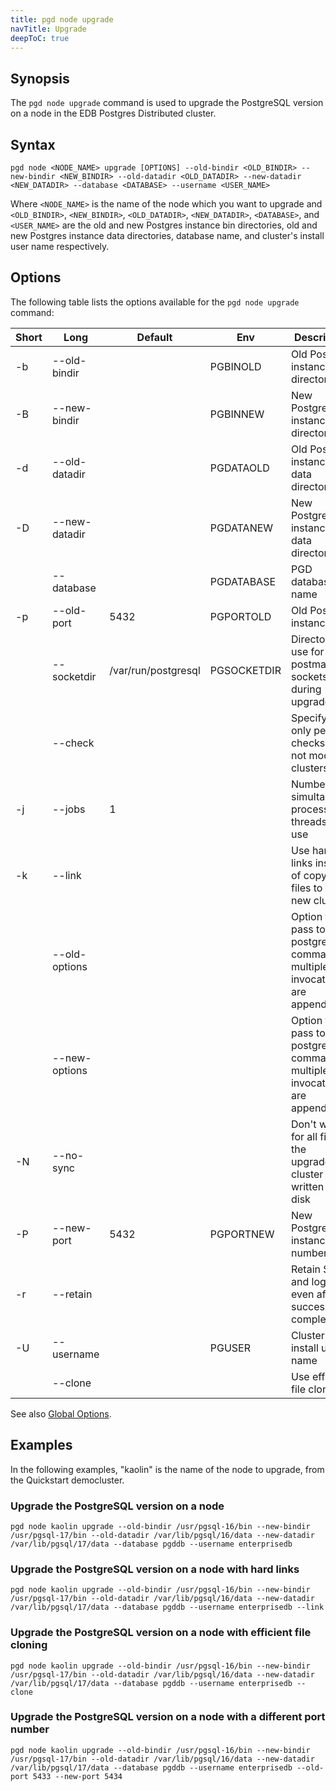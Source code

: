 ```yaml
---
title: pgd node upgrade
navTitle: Upgrade
deepToC: true
---
```


## Synopsis

The `pgd node upgrade` command is used to upgrade the PostgreSQL version on a node in the EDB Postgres Distributed cluster.

## Syntax

```plaintext
pgd node <NODE_NAME> upgrade [OPTIONS] --old-bindir <OLD_BINDIR> --new-bindir <NEW_BINDIR> --old-datadir <OLD_DATADIR> --new-datadir <NEW_DATADIR> --database <DATABASE> --username <USER_NAME>
```

Where `<NODE_NAME>` is the name of the node which you want to upgrade and `<OLD_BINDIR>`, `<NEW_BINDIR>`, `<OLD_DATADIR>`, `<NEW_DATADIR>`, `<DATABASE>`, and `<USER_NAME>` are the old and new Postgres instance bin directories, old and new Postgres instance data directories, database name, and cluster's install user name respectively.

## Options

The following table lists the options available for the `pgd node upgrade` command:

| Short | Long            | Default             | Env            | Description                                                               |
|-------|-----------------|---------------------|----------------|---------------------------------------------------------------------------|
| -b    | --old-bindir    |                     | PGBINOLD       | Old Postgres instance bin directory                                       |
| -B    | --new-bindir    |                     | PGBINNEW       | New Postgres instance bin directory                                       |
| -d    | --old-datadir   |                     | PGDATAOLD      | Old Postgres instance data directory                                      |
| -D    | --new-datadir   |                     | PGDATANEW      | New Postgres instance data directory                                      |
|       | --database      |                     | PGDATABASE     | PGD database name                                                         |
| -p    | --old-port      | 5432                | PGPORTOLD      | Old Postgres instance port                                                |
|       | --socketdir     | /var/run/postgresql | PGSOCKETDIR    | Directory to use for postmaster sockets during upgrade                    |
|       | --check         |                     |                | Specify to only perform checks and not modify clusters                    |
| -j    | --jobs          | 1                   |                | Number of simultaneous processes or threads to use                        |
| -k    | --link          |                     |                | Use hard links instead of copying files to the new cluster                |
|       | --old-options   |                     |                | Option to pass to old postgres command, multiple invocations are appended |
|       | --new-options   |                     |                | Option to pass to new postgres command, multiple invocations are appended |
| -N    | --no-sync       |                     |                | Don't wait for all files in the upgraded cluster to be written to disk    |
| -P    | --new-port      | 5432                | PGPORTNEW      | New Postgres instance port number                                         |
| -r    | --retain        |                     |                | Retain SQL and log files even after successful completion                 |
| -U    | --username      |                     | PGUSER         | Cluster's install user name                                               |
|       | --clone         |                     |                | Use efficient file cloning                                                |

See also [Global Options](/pgd/latest/reference/cli/command_ref/#global-options).

## Examples

In the following examples, "kaolin" is the name of the node to upgrade, from the Quickstart democluster.

### Upgrade the PostgreSQL version on a node

```shell
pgd node kaolin upgrade --old-bindir /usr/pgsql-16/bin --new-bindir /usr/pgsql-17/bin --old-datadir /var/lib/pgsql/16/data --new-datadir /var/lib/pgsql/17/data --database pgddb --username enterprisedb
```

### Upgrade the PostgreSQL version on a node with hard links

```shell
pgd node kaolin upgrade --old-bindir /usr/pgsql-16/bin --new-bindir /usr/pgsql-17/bin --old-datadir /var/lib/pgsql/16/data --new-datadir /var/lib/pgsql/17/data --database pgddb --username enterprisedb --link
```

### Upgrade the PostgreSQL version on a node with efficient file cloning

```shell
pgd node kaolin upgrade --old-bindir /usr/pgsql-16/bin --new-bindir /usr/pgsql-17/bin --old-datadir /var/lib/pgsql/16/data --new-datadir /var/lib/pgsql/17/data --database pgddb --username enterprisedb --clone
```

### Upgrade the PostgreSQL version on a node with a different port number

```shell
pgd node kaolin upgrade --old-bindir /usr/pgsql-16/bin --new-bindir /usr/pgsql-17/bin --old-datadir /var/lib/pgsql/16/data --new-datadir /var/lib/pgsql/17/data --database pgddb --username enterprisedb --old-port 5433 --new-port 5434
```
